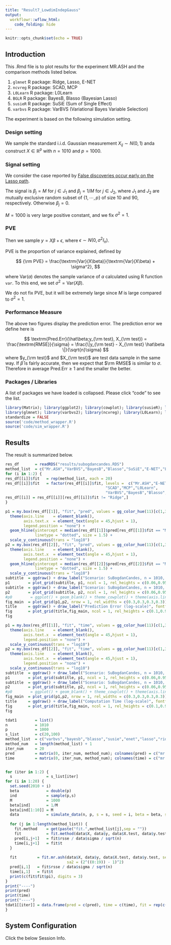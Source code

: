 ```yaml
---
title: "Result7_LowdimIndepGauss"
output:
  workflowr::wflow_html:
    code_folding: hide
---
```


```r
knitr::opts_chunk$set(echo = TRUE)
```

## Introduction

This .Rmd file is to plot results for the experiment MR.ASH and the comparison methods listed below.

(1) `glmnet` R package: Ridge, Lasso, E-NET
(2) `ncvreg` R package: SCAD, MCP
(3) `L0Learn` R package: L0Learn
(4) `BGLR` R package: BayesB, Blasso (Bayesian Lasso)
(5) `susieR` R package: SuSiE (Sum of Single Effect)
(6) `varbvs` R package: VarBVS (Variational Bayes Variable Selection)

The experiment is based on the following simulation setting.

### Design setting

We sample the standard i.i.d. Gaussian measurement $X_{ij} \sim N(0,1)$ anda construct $X \in \mathbb{R}^p$ with $n = 1010$ and $p = 1000$.

### Signal setting

We consider the case reported by [False discoveries occur early on the Lasso path](https://projecteuclid.org/euclid.aos/1509436830).

The signal is $\beta_j = M$ for $j \in J_1$ and $\beta_j = 1/M$ for $j \in J_2$, where $J_1$ and $J_2$ are mutually exclusive random subset of $\{1,\cdots,p\}$ of size $10$ and $90$, respectively. Otherwise $\beta_j = 0$.

$M = 1000$ is very large positive constant, and we fix $\sigma^2 = 1$.

### PVE

Then we sample $y = X\beta + \epsilon$, where $\epsilon \sim N(0,\sigma^2 I_n)$.

PVE is the proportion of variance explained, defined by

$$
{\rm PVE} = \frac{\textrm{Var}(X\beta)}{\textrm{Var}(X\beta) + \sigma^2},
$$

where $\textrm{Var}(a)$ denotes the sample variance of $a$ calculated using R function `var`. To this end, we set $\sigma^2 = \textrm{Var}(X\beta)$.

We do not fix PVE, but it will be extremely large since $M$ is large compared to $\sigma^2 = 1$.

### Performance Measure

The above two figures display the prediction error. The prediction error we define here is

$$
\textrm{Pred.Err}(\hat\beta;y_{\rm test}, X_{\rm test}) = \frac{\textrm{RMSE}}{\sigma} = \frac{\|y_{\rm test} - X_{\rm test} \hat\beta \|}{\sqrt{n}\sigma}
$$
where $y_{\rm test}$ and $X_{\rm test}$ are test data sample in the same way. If $\hat\beta$ is fairly accurate, then we expect that $\rm RMSE$ is similar to $\sigma$. Therefore in average $\textrm{Pred.Err} \geq 1$ and the smaller the better.

### Packages / Libraries

A list of packages we have loaded is collapsed. Please click "code" to see the list.

```r
library(Matrix); library(ggplot2); library(cowplot); library(susieR); library(BGLR);
library(glmnet); library(varbvs2); library(ncvreg); library(L0Learn); library(varbvs);
standardize = FALSE
source('code/method_wrapper.R')
source('code/sim_wrapper.R')
```

## Results

The result is summarized below.

```r
res_df       = readRDS("results/subogdancandes.RDS")
method_list  = c("Mr.ASH","VarBVS","BayesB","Blasso","SuSiE","E-NET","Lasso","Ridge","SCAD","MCP","L0Learn")
for (i in 1:2) {
res_df[[i]]$fit   = rep(method_list, each = 20)
res_df[[i]]$fit   = factor(res_df[[i]]$fit, levels =  c("Mr.ASH","E-NET","Lasso","Ridge",
                                            "SCAD","MCP","L0Learn",
                                            "VarBVS","BayesB","Blasso","SuSiE"))
res_df[[i]] = res_df[[i]][res_df[[i]]$fit != "Ridge",]
}

p1 = my.box(res_df[[1]], "fit", "pred", values = gg_color_hue(11)[c(1,3,7,6,9,11,2,4,5,8)]) +
  theme(axis.line    = element_blank(),
        axis.text.x  = element_text(angle = 45,hjust = 1),
        legend.position = "none") +
  geom_hline(yintercept = median(res_df[[1]]$pred[res_df[[1]]$fit == "Mr.ASH"]), col = gg_color_hue(11)[1],
             linetype = "dotted", size = 1.5) +
  scale_y_continuous(trans = "log10")
p2 = my.box(res_df[[2]], "fit", "pred", values = gg_color_hue(11)[c(1,3,7,6,9,11,2,4,5,8)]) +
  theme(axis.line    = element_blank(),
        axis.text.x  = element_text(angle = 45,hjust = 1),
        legend.position = "none") +
  geom_hline(yintercept = median(res_df[[2]]$pred[res_df[[2]]$fit == "Mr.ASH"]), col = gg_color_hue(11)[1],
             linetype = "dotted", size = 1.5) +
  scale_y_continuous(trans = "log10")
subtitle  = ggdraw() + draw_label("Scenario: SuBogdanCandes, n = 1010, p = 1000, pve = 0.5", fontface  = 'bold', size = 18) 
p1        = plot_grid(subtitle, p1, ncol = 1, rel_heights = c(0.06,0.95))
subtitle  = ggdraw() + draw_label("Scenario: SuBogdanCandes, n = 1010, p = 1000, pve = 0.5", fontface  = 'bold', size = 18) 
p2        = plot_grid(subtitle, p2, ncol = 1, rel_heights = c(0.06,0.95))
#p0        = ggplot() + geom_blank() + theme_cowplot() + theme(axis.line = element_blank())
fig_main  = plot_grid(p1,p2, nrow = 1, rel_widths = c(0.3,0.3,0.3,0.3))
title     = ggdraw() + draw_label("Prediction Error (log-scale)", fontface = 'bold', size = 20) 
fig       = plot_grid(title,fig_main, ncol = 1, rel_heights = c(0.1,0.95))
fig
```

```r
p1 = my.box(res_df[[1]], "fit", "time", values = gg_color_hue(11)[c(1,3,7,6,9,11,2,4,5,8)]) +
  theme(axis.line    = element_blank(),
        axis.text.x  = element_text(angle = 45,hjust = 1),
        legend.position = "none") +
  scale_y_continuous(trans = "log10")
p2 = my.box(res_df[[2]], "fit", "time", values = gg_color_hue(11)[c(1,3,7,6,9,11,2,4,5,8)]) +
  theme(axis.line    = element_blank(),
        axis.text.x  = element_text(angle = 45,hjust = 1),
        legend.position = "none") +
  scale_y_continuous(trans = "log10")
subtitle  = ggdraw() + draw_label("Scenario: SuBogdanCandes, n = 1010, p = 1000, pve = 0.5", fontface  = 'bold', size = 18) 
p1        = plot_grid(subtitle, p1, ncol = 1, rel_heights = c(0.06,0.95))
subtitle  = ggdraw() + draw_label("Scenario: SuBogdanCandes, n = 1010, p = 1000, pve = 0.5", fontface  = 'bold', size = 18) 
p2        = plot_grid(subtitle, p2, ncol = 1, rel_heights = c(0.06,0.95))
#p0        = ggplot() + geom_blank() + theme_cowplot() + theme(axis.line = element_blank())
fig_main  = plot_grid(p1,p2, nrow = 1, rel_widths = c(0.3,0.3,0.3,0.3))
title     = ggdraw() + draw_label("Computation Time (log-scale)", fontface = 'bold', size = 20) 
fig       = plot_grid(title,fig_main, ncol = 1, rel_heights = c(0.1,0.95))
fig
```

```r
tdat1        = list()
n            = 1010
p            = 1000
s_list       = c(20,100)
method_list  = c("varbvs","bayesb","blasso","susie","enet","lasso","ridge","scad2","mcp2","l0learn")
method_num   = length(method_list) + 1
iter_num     = 20
pred         = matrix(0, iter_num, method_num); colnames(pred) = c("mr.ash", method_list)
time         = matrix(0, iter_num, method_num); colnames(time) = c("mr.ash", method_list)


for (iter in 1:2) {
  s               = s_list[iter]
for (i in 1:20) {
  set.seed(2010 + i)
  beta            = double(p)
  ind             = sample(p,s)
  M               = 1000
  beta[ind]       = 1/M
  beta[ind[1:10]] = M
  data            = simulate_data(n, p, s = s, seed = i, beta = beta, sigma = 1)
 
  for (j in 1:length(method_list)) {
    fit.method    = get(paste("fit.",method_list[j],sep = ""))
    fit           = fit.method(data$X, data$y, data$X.test, data$y.test, seed = i)
    pred[i,j+1]   = fit$rsse / data$sigma / sqrt(n)
    time[i,j+1]   = fit$t
  }
 
  fit         = fit.mr.ash(data$X, data$y, data$X.test, data$y.test, seed = i,
                           sa2 = (2^((0:19)) - 1)^2)
  pred[i,1]   = fit$rsse / data$sigma / sqrt(n)
  time[i,1]   = fit$t
  print(c(fit$fit$pi), digits = 3)
}
print("----")
print(pred)
print(time)
print("----")
tdat1[[iter]] = data.frame(pred = c(pred), time = c(time), fit = rep(c("mr.ash", method_list), each = 20))
}
```

## System Configuration

Click the below Session Info.